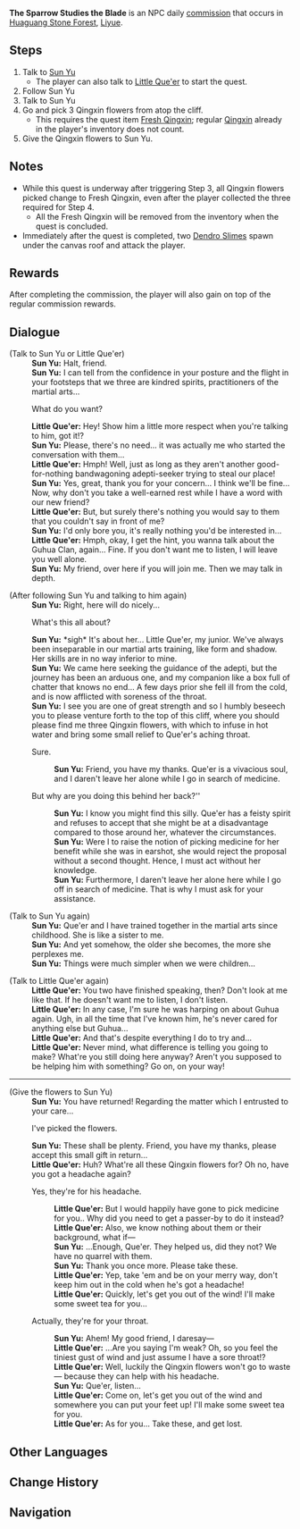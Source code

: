 {{Quest Infobox
|id            = 22701
|image         = Commission The Sparrow Studies the Blade.png
|type          = Commission
|summary       = Sun Yu tells the Traveler he wants to make medicine using Qingxin Flowers to give to Little Que'er. However, he wants to be discreet to avoid offending his junior.
|startLocation = [[Huaguang Stone Forest]], [[Liyue]]
|characters    = Little Que'er; Sun Yu; Traveler
|region        = Liyue
|npc           = Sun Yu
|other         = 
*AR-Dependent Rewards
*Additional Rewards:
{{Card|Qingxin|1}}
}}

'''The Sparrow Studies the Blade''' is an NPC daily [[commission]] that occurs in [[Huaguang Stone Forest]], [[Liyue]].

==Steps==
#Talk to [[Sun Yu]]
#*The player can also talk to [[Little Que'er]] to start the quest.
#Follow Sun Yu
#Talk to Sun Yu
#Go and pick 3 Qingxin flowers from atop the cliff.
#*This requires the quest item [[Fresh Qingxin]]; regular [[Qingxin]] already in the player's inventory does not count.
#Give the Qingxin flowers to Sun Yu.

==Notes==
* While this quest is underway after triggering Step 3, all Qingxin flowers picked change to Fresh Qingxin, even after the player collected the three required for Step 4.
** All the Fresh Qingxin will be removed from the inventory when the quest is concluded.
* Immediately after the quest is completed, two [[Dendro Slime]]s spawn under the canvas roof and attack the player.

==Rewards==
{{Commission Rewards|low}}

After completing the commission, the player will also gain {{Item|Qingxin|20|x=1}} on top of the regular commission rewards.

==Dialogue==
{{Quest Description|[[Sun Yu]] is seeking the guidance of the [[adepti]] in [[Jueyun Karst]], but seems to require some help first...}}
{{Dialogue start}}
;(Talk to Sun Yu or Little Que'er)
:'''Sun Yu:''' Halt, friend.
:'''Sun Yu:''' I can tell from the confidence in your posture and the flight in your footsteps that we three are kindred spirits, practitioners of the martial arts...
:{{DIcon}} What do you want?
:'''Little Que'er:''' Hey! Show him a little more respect when you're talking to him, got it!?
:'''Sun Yu:''' Please, there's no need... it was actually me who started the conversation with them...
:'''Little Que'er:''' Hmph! Well, just as long as they aren't another good-for-nothing bandwagoning adepti-seeker trying to steal our place!
:'''Sun Yu:''' Yes, great, thank you for your concern... I think we'll be fine... Now, why don't you take a well-earned rest while I have a word with our new friend?
:'''Little Que'er:''' But, but surely there's nothing you would say to them that you couldn't say in front of me?
:'''Sun Yu:''' I'd only bore you, it's really nothing you'd be interested in...
:'''Little Que'er:''' Hmph, okay, I get the hint, you wanna talk about the Guhua Clan, again... Fine. If you don't want me to listen, I will leave you well alone.
:'''Sun Yu:''' My friend, over here if you will join me. Then we may talk in depth.

;(After following Sun Yu and talking to him again)
:'''Sun Yu:''' Right, here will do nicely...
:{{DIcon}} What's this all about?
:'''Sun Yu:''' *sigh* It's about her... Little Que'er, my junior. We've always been inseparable in our martial arts training, like form and shadow. Her skills are in no way inferior to mine.
:'''Sun Yu:''' We came here seeking the guidance of the adepti, but the journey has been an arduous one, and my companion like a box full of chatter that knows no end... A few days prior she fell ill from the cold, and is now afflicted with soreness of the throat.
:'''Sun Yu:''' I see you are one of great strength and so I humbly beseech you to please venture forth to the top of this cliff, where you should please find me three Qingxin flowers, with which to infuse in hot water and bring some small relief to Que'er's aching throat.
:{{DIcon}} Sure.
::'''Sun Yu:''' Friend, you have my thanks. Que'er is a vivacious soul, and I daren't leave her alone while I go in search of medicine.
:{{DIcon}} But why are you doing this behind her back?''
::'''Sun Yu:''' I know you might find this silly. Que'er has a feisty spirit and refuses to accept that she might be at a disadvantage compared to those around her, whatever the circumstances.
::'''Sun Yu:''' Were I to raise the notion of picking medicine for her benefit while she was in earshot, she would reject the proposal without a second thought. Hence, I must act without her knowledge.
::'''Sun Yu:''' Furthermore, I daren't leave her alone here while I go off in search of medicine. That is why I must ask for your assistance.

;(Talk to Sun Yu again)
:'''Sun Yu:''' Que'er and I have trained together in the martial arts since childhood. She is like a sister to me.
:'''Sun Yu:''' And yet somehow, the older she becomes, the more she perplexes me.
:'''Sun Yu:''' Things were much simpler when we were children...

;(Talk to Little Que'er again)
:'''Little Que'er:''' You two have finished speaking, then? Don't look at me like that. If he doesn't want me to listen, I don't listen.
:'''Little Que'er:''' In any case, I'm sure he was harping on about Guhua again. Ugh, in all the time that I've known him, he's never cared for anything else but Guhua...
:'''Little Que'er:''' And that's despite everything I do to try and...
:'''Little Que'er:''' Never mind, what difference is telling you going to make? What're you still doing here anyway? Aren't you supposed to be helping him with something? Go on, on your way!
----
;(Give the flowers to Sun Yu)
:'''Sun Yu:''' You have returned! Regarding the matter which I entrusted to your care...
:{{DIcon}} I've picked the flowers.
:'''Sun Yu:''' These shall be plenty. Friend, you have my thanks, please accept this small gift in return...
:'''Little Que'er:''' Huh? What're all these Qingxin flowers for? Oh no, have you got a headache again?
:{{DIcon}} Yes, they're for his headache.
::'''Little Que'er:''' But I would happily have gone to pick medicine for you.. Why did you need to get a passer-by to do it instead?
::'''Little Que'er:''' Also, we know nothing about them or their background, what if&mdash;
::'''Sun Yu:''' ...Enough, Que'er. They helped us, did they not? We have no quarrel with them.
::'''Sun Yu:''' Thank you once more. Please take these.
::'''Little Que'er:''' Yep, take 'em and be on your merry way, don't keep him out in the cold when he's got a headache!
::'''Little Que'er:''' Quickly, let's get you out of the wind! I'll make some sweet tea for you...
:{{DIcon}} Actually, they're for your throat.
::'''Sun Yu:''' Ahem! My good friend, I daresay&mdash;
::'''Little Que'er:''' ...Are you saying I'm weak? Oh, so you feel the tiniest gust of wind and just assume I have a sore throat!?
::'''Little Que'er:''' Well, luckily the Qingxin flowers won't go to waste &mdash; because they can help with his headache.
::'''Sun Yu:''' Que'er, listen...
::'''Little Que'er:''' Come on, let's get you out of the wind and somewhere you can put your feet up! I'll make some sweet tea for you.
::'''Little Que'er:''' As for you... Take these, and get lost.
{{Dialogue end}}

==Other Languages==
{{Other Languages
|en      = The Sparrow Studies the Blade
|zhs     = 飞雀扰剑意
|zhs_rm  = Fēi Què Rǎo Jiàn Yì
|zht     = 飛雀撫劍意
|zht_rm  = Fēi Què Rǎo Jiàn Yì
|zh_tl   = 
|ja      = 稽古の邪魔
|ja_rm   = Keiko no Jama
|ja_tl   = Practice's Hindrance
|ko      = 비작우검의
|ko_rm   = Bijak'ugeom'ui
|ko_tl   = Meaning of Flying Sparrow Holding a Sword
|es      = El gorrión estudia la espada
|es_tl   = 
|fr      = Maux de gorge et secrets
|fr_tl   = Sore Throat and Secrets
|ru      = Воробей и Клинок
|ru_tl   = 
|th      = นกที่ฝึกวิชาดาบ
|th_rm   = 
|th_tl   = The Bird that Practices the Sword Art
|vi      = Chim bay nhiễu kiếm ý
|vi_tl   = 
|de      = Ein Vögelchen und das Schwert
|de_tl   = A Birdie and The Sword
|id      = Merpati yang Menguasai Ilmu Pedang
|id_tl   = The Dove that Masters the Sword Art
|pt      = O Pardal Estuda a Lâmina
|pt_tl   = The Sparrow Studies the Blade
}}

==Change History==
{{Change History|1.0}}

==Navigation==
{{Commission Navbox|Liyue|Standalone}}
